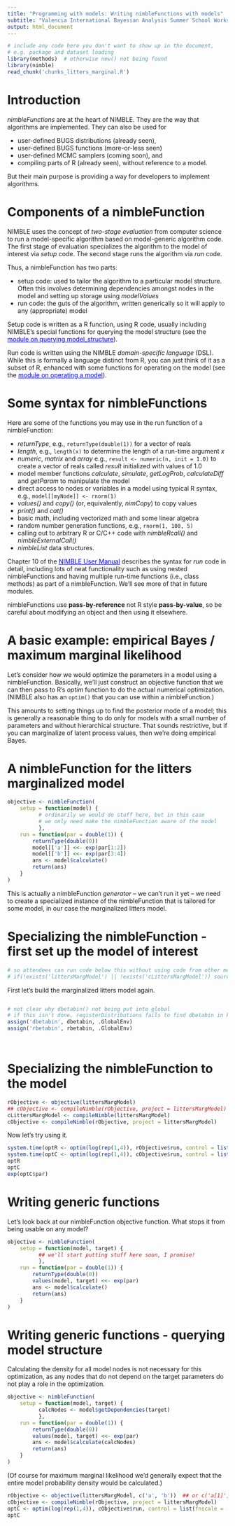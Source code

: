 ```yaml
---
title: "Programming with models: Writing nimbleFunctions with models"
subtitle: "Valencia International Bayesian Analysis Summer School Workshop"
output: html_document
---
```



```r
# include any code here you don't want to show up in the document,
# e.g. package and dataset loading
library(methods)  # otherwise new() not being found
library(nimble)
read_chunk('chunks_litters_marginal.R')
```

# Introduction

*nimbleFunctions* are at the heart of NIMBLE. They are the way that algorithms are implemented. They can also be used for

 - user-defined BUGS distributions (already seen),
 - user-defined BUGS functions (more-or-less seen)
 - user-defined MCMC samplers (coming soon), and
 - compiling parts of R (already seen), without reference to a model.

But their main purpose is providing a way for developers to implement algorithms.

# Components of a nimbleFunction

NIMBLE uses the concept of *two-stage evaluation* from computer science to run a model-specific algorithm based on model-generic algorithm code. The first stage of evaluation specializes the algorithm to the model of interest via *setup* code. The second stage runs the algorithm via *run* code. 

Thus, a nimbleFunction has two parts:

 - setup code: used to tailor the algorithm to a particular model structure. Often this involves determining dependencies amongst nodes in the model and setting up storage using *modelValues*
 - run code: the guts of the algorithm, written generically so it will apply to any (appropriate) model

Setup code is written as a R function, using R code, usually including NIMBLE's special functions for querying the model structure (see the <a href="4.5_model_structure_slides.html" target="_blank" style="color: blue">module on querying model_structure</a>). 

Run code is written using the NIMBLE *domain-specific language* (DSL). While this is formally a language distinct from R, you can just think of it as a subset of R, enhanced with some functions for operating on the model (see the <a href="4.4_operating_model_slides.html" target="_blank" style="color: blue">module on operating a model</a>). 

# Some syntax for nimbleFunctions

Here are some of the functions you may use in the run function of a nimbleFunction:

 - *returnType*, e.g., ```returnType(double(1))``` for a vector of reals
 - *length*, e.g., ```length(x)``` to determine the length of a run-time argument *x*
 - *numeric*, *matrix* and *array* e.g., ```result <- numeric(n, init = 1.0)``` to create a vector of reals called *result* initialized with values of 1.0
 - model member functions *calculate*, *simulate*, *getLogProb*, *calculateDiff* and *getParam* to manipulate the model
 - direct access to nodes or variables in a model using typical R syntax, e.g., ```model[[myNode]] <- rnorm(1)```
 - *values()* and *copy()* (or, equivalently, *nimCopy*) to copy values
 - *print()* and *cat()*
 - basic math, including vectorized math and some linear algebra
 - random number generation functions, e.g., ```rnorm(1, 100, 5)``` 
 - calling out to arbitrary R or C/C++ code with *nimbleRcall()* and *nimbleExternalCall()*
 - *nimbleList* data structures.


Chapter 10 of the <a href="http://r-nimble.org/manuals/NimbleUserManual.pdf" target="_blank" style="color: blue">NIMBLE User Manual</a> describes the syntax for *run* code in detail, including lots of neat functionality such as using nested nimbleFunctions and having multiple run-time functions (i.e., class methods) as part of a nimbleFunction. We'll see more of that in future modules.

nimbleFunctions use **pass-by-reference** not R style **pass-by-value**, so be careful about modifying an object and then using it elsewhere.
  

# A basic example: empirical Bayes / maximum marginal likelihood

Let's consider how we would optimize the parameters in a model using a nimbleFunction. Basically, we'll just construct an objective function that we can then pass to R's *optim* function to do the actual numerical optimization. (NIMBLE also has an `optim()` that you can use within a nimbleFunction.)

This amounts to setting things up to find the posterior mode of a model; this is generally a reasonable thing to do only for models with a small number of parameters and without hierarchical structure. That sounds restrictive, but if you can marginalize of latent process values, then we're doing empirical Bayes.

# A nimbleFunction for the litters marginalized model

```r
objective <- nimbleFunction(
    setup = function(model) {
          # ordinarily we would do stuff here, but in this case
          # we only need make the nimbleFunction aware of the model
          },
    run = function(par = double(1)) {
        returnType(double(0))
        model[['a']] <<- exp(par[1:2])
        model[['b']] <<- exp(par[3:4])
        ans <- model$calculate()
        return(ans)
    }
)
```

This is actually a nimbleFunction *generator* -- we can't run it yet -- we need to create a specialized instance of the nimbleFunction that is tailored for some model, in our case the marginalized litters model. 

# Specializing the nimbleFunction - first set up the model of interest

```r
# so attendees can run code below this without using code from other modules
# if(!exists('littersMargModel') || !exists('cLittersMargModel')) source('chunks_litters_marginal.R')
```                   

First let's build the marginalized litters model again.

```r
```
```r
# not clear why dbetabin() not being put into global
# if this isn't done, registerDistributions fails to find dbetabin in knitr
assign('dbetabin', dbetabin, .GlobalEnv)
assign('rbetabin', rbetabin, .GlobalEnv)
```
```r
```
```r
```

# Specializing the nimbleFunction to the model

```r
rObjective <- objective(littersMargModel)
## cObjective <- compileNimble(rObjective, project = littersMargModel)  ## remember to compile model first
cLittersMargModel <- compileNimble(littersMargModel)
cObjective <- compileNimble(rObjective, project = littersMargModel)
```

Now let's try using it.

```r
system.time(optR <- optim(log(rep(1,4)), rObjective$run, control = list(fnscale = -1)))
system.time(optC <- optim(log(rep(1,4)), cObjective$run, control = list(fnscale = -1)))
optR
optC
exp(optC$par)
```

# Writing generic functions

Let's look back at our nimbleFunction objective function. What stops it from being usable on any model?

```r
objective <- nimbleFunction(
    setup = function(model, target) {
          ## we'll start putting stuff here soon, I promise!
          },
    run = function(par = double(1)) {
        returnType(double(0))
        values(model, target) <<- exp(par)
        ans <- model$calculate()
        return(ans)
    }
)
```

# Writing generic functions - querying model structure

Calculating the density for all model nodes is not necessary for this optimization, as any nodes that do not depend on the target parameters do not play a role in the optimization.

```r
objective <- nimbleFunction(
    setup = function(model, target) {
          calcNodes <- model$getDependencies(target)
          },
    run = function(par = double(1)) {
        returnType(double(0))
        values(model, target) <<- exp(par)
        ans <- model$calculate(calcNodes)
        return(ans)
    }
)
```


(Of course for maximum marginal likelihood we'd generally expect that the entire model probability density would be calculated.)

```r
rObjective <- objective(littersMargModel, c('a', 'b'))  ## or c('a[1]','a[2]','b[1]','b[2]')
cObjective <- compileNimble(rObjective, project = littersMargModel)
optC <- optim(log(rep(1,4)), cObjective$run, control = list(fnscale = -1))
optC
```

